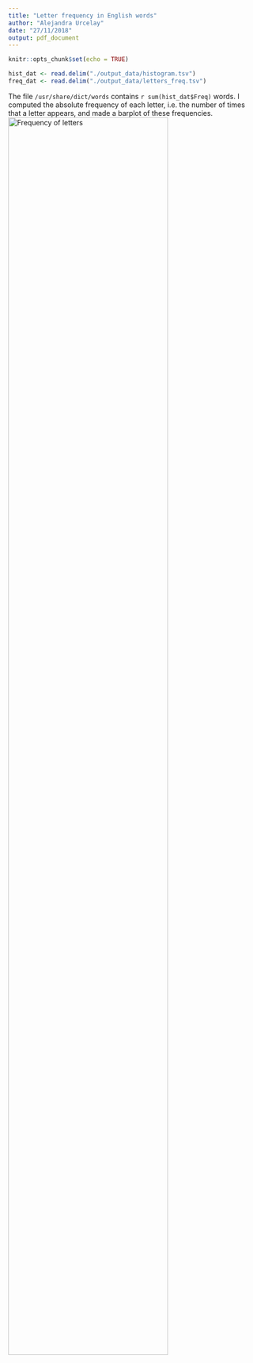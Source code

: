 ```yaml
---
title: "Letter frequency in English words"
author: "Alejandra Urcelay"
date: "27/11/2018"
output: pdf_document
---
```

```r
knitr::opts_chunk$set(echo = TRUE)
```

```r
hist_dat <- read.delim("./output_data/histogram.tsv")
freq_dat <- read.delim("./output_data/letters_freq.tsv")
```

The file `/usr/share/dict/words` contains `r sum(hist_dat$Freq)` words.
I computed the absolute frequency of each letter, i.e. the number of times that a letter appears, and made a barplot of these frequencies.
	![Frequency of letters](./images/letters_freq.png){width=80%}